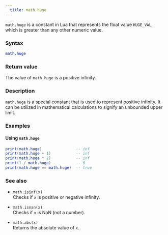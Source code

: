 ```yaml
---
  title: math.huge 
---
```


`math.huge` is a constant in Lua that represents the float value `HUGE_VAL`, which is greater than any other numeric value.

### Syntax  

```lua
math.huge
```

### Return value  

The value of `math.huge` is a positive infinity.

### Description  

`math.huge` is a special constant that is used to represent positive infinity. It can be utilized in mathematical calculations to signify an unbounded upper limit.

### Examples  

#### Using `math.huge`  

```lua
print(math.huge)               -- inf
print(math.huge + 1)           -- inf
print(math.huge * 2)           -- inf
print(1 / math.huge)           -- 0
print(math.huge == math.huge)  -- true
```

### See also  

- `math.isinf(x)`  
  Checks if `x` is positive or negative infinity.

- `math.isnan(x)`  
  Checks if `x` is NaN (not a number).

- `math.abs(x)`  
  Returns the absolute value of `x`.
